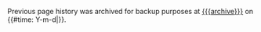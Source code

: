 Previous page history was archived for backup purposes at <span class='flow-link-to-archive'>[[{{{archive}}}]]</span> on {{#time: Y-m-d|{{{date}}}}}.